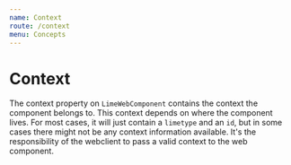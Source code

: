 ```yaml
---
name: Context
route: /context
menu: Concepts
---
```


# Context

The context property on `LimeWebComponent` contains the context the component belongs to. This context depends on where the component lives. For most cases, it will just contain a `limetype` and an `id`, but in some cases there might not be any context information available. It's the responsibility of the webclient to pass a valid context to the web component.
